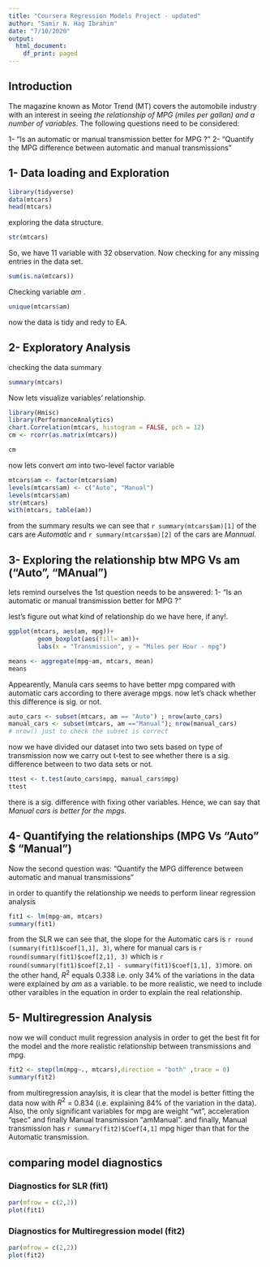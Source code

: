 ```yaml
---
title: "Coursera Regression Models Project - updated"
author: "Samir N. Hag Ibrahim"
date: "7/10/2020"
output:
  html_document:
    df_print: paged
---
```

## Introduction
The magazine known as Motor Trend (MT) covers the automobile industry with an interest in seeing _the relationship of MPG (miles per gallan) and a number of variables_. The following questions need to be considered:

   1- “Is an automatic or manual transmission better for MPG ?”
   2- “Quantify the MPG difference between automatic and manual transmissions”

## 1- Data loading and Exploration
```r
library(tidyverse)
data(mtcars)
head(mtcars)
```

exploring the data structure.

```r
str(mtcars)
```

So, we have 11 variable with 32 observation. Now checking for any missing entries in the data set.

```r
sum(is.na(mtcars))
```


Checking variable _am_ .

```r
unique(mtcars$am)
```

now the data is tidy and redy to EA.


## 2- Exploratory Analysis
checking the data summary

```r
summary(mtcars)
```

Now lets visualize variables' relationship.

```r
library(Hmisc)
library(PerformanceAnalytics)
chart.Correlation(mtcars, histogram = FALSE, pch = 12)
cm <- rcorr(as.matrix(mtcars))

cm
```

now lets convert _am_ into two-level factor variable

```r
mtcars$am <- factor(mtcars$am)
levels(mtcars$am) <- c("Auto", "Manual")
levels(mtcars$am)
str(mtcars)
with(mtcars, table(am))
```
from the summary results we can see that `r summary(mtcars$am)[1]` of the cars are _Automatic_ and `r summary(mtcars$am)[2]` of the cars are _Mannual_. 


## 3- Exploring the relationship btw MPG Vs am ("Auto", "MAnual")

lets remind ourselves the 1st question needs to be answered:
1- “Is an automatic or manual transmission better for MPG ?”

lest's figure out what kind of relationship do we have here, if any!.

```r
ggplot(mtcars, aes(am, mpg))+
        geom_boxplot(aes(fill= am))+
        labs(x = "Transmission", y = "Miles per Hour - mpg")
```

```r
means <- aggregate(mpg~am, mtcars, mean)
means
```
Appearently, Manula cars seems to have better mpg compared with automatic cars according to there average mpgs. now let's chack whether this difference is sig. or not.

```r
auto_cars <- subset(mtcars, am == "Auto") ; nrow(auto_cars) 
manual_cars <- subset(mtcars, am =="Manual"); nrow(manual_cars)
# nrow() just to check the subset is correct
```
now we have divided our dataset into two sets based on type of transmission
now we carry out t-test to see whether there is a sig. difference between to two data sets or not.

```r
ttest <- t.test(auto_cars$mpg, manual_cars$mpg)
ttest
```

there is a sig. difference with fixing other variables. Hence, we can say that _Manual cars is better for the mpgs._

## 4- Quantifying the relationships (MPG Vs "Auto" $ "Manual")
Now the second question was:
“Quantify the MPG difference between automatic and manual transmissions”

in order to quantify the relationship we needs to perform linear regression analysis

```r
fit1 <- lm(mpg~am, mtcars)
summary(fit1)
```
from the SLR we can see that, the slope for the Automatic cars is `r round (summary(fit1)$coef[1,1], 3)`, where for manual cars is `r round(summary(fit1)$coef[2,1], 3)` which is `r round(summary(fit1)$coef[2,1] - summary(fit1)$coef[1,1], 3)`more. on the other hand, $R^2$ equals 0.338 i.e. only 34% of the variations in the data were explained by _am_ as a variable. to be more realistic, we need to include other varaibles in the equation in order to explain the real relationship.


## 5- Multiregression Analysis
now we will conduct mulit regression analysis in order to get the best fit for the model and the more realistic relationship between transmissions and mpg.

```r
fit2 <- step(lm(mpg~., mtcars),direction = "both" ,trace = 0)
summary(fit2)
```
from multiregression anaylsis, it is clear that the model is better fitting the data now with $R^2$ = 0.834 (i.e. explaining 84% of the variation in the data). Also, the only significant variables for mpg are weight "wt", acceleration "qsec" and finally Manual transmission "amManual". and finally, Manual transmission has `r summary(fit2)$Coef[4,1]` mpg higer than that for the Automatic transmission.

## comparing model diagnostics

### Diagnostics for SLR (fit1)
```r
par(mfrow = c(2,2))
plot(fit1)
```

### Diagnostics for Multiregression model (fit2)
```r
par(mfrow = c(2,2))
plot(fit2)
```


























